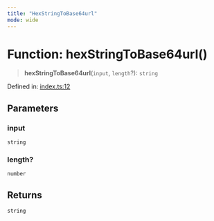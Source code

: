 ```yaml
---
title: "HexStringToBase64url"
mode: wide
---
```

  
# Function: hexStringToBase64url()

> **hexStringToBase64url**(`input`, `length`?): `string`

Defined in: [index.ts:12](https://github.com/tkhq/sdk/blob/94193410cf3571aa019a0b9408107eeb43e39e16/packages/encoding/src/index.ts#L12)

## Parameters

### input

`string`

### length?

`number`

## Returns

`string`
